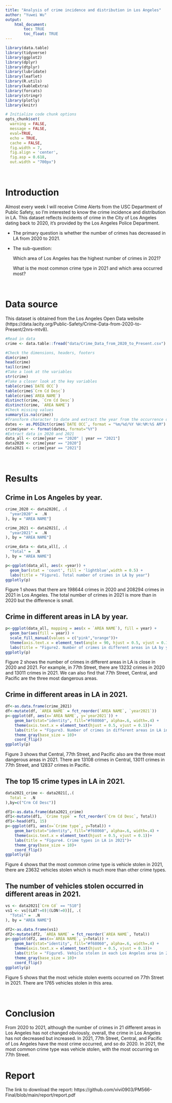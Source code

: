 ```yaml
---
title: "Analysis of crime incidence and distribution in Los Angeles"
author: "Yuwei Wu"
output: 
    html_document:
        toc: TRUE
        toc_float: TRUE
---
```



```r
library(data.table)
library(tidyverse)
library(ggplot2)
library(dplyr)
library(dtplyr)
library(lubridate)
library(leaflet)
library(R.utils)
library(kableExtra)
library(forcats)
library(stringr)
library(plotly)
library(knitr)
```

```r
# Initialize code chunk options
opts_chunk$set(
  warning = FALSE,
  message = FALSE,
  eval=TRUE,
  echo = TRUE,
  cache = FALSE,
  fig.width = 7, 
  fig.align = 'center',
  fig.asp = 0.618,
  out.width = "700px")
```

<br>

# Introduction
Almost every week I will receive Crime Alerts from the USC Department of Public Safety, so I'm interested to know the crime incidence and distribution in LA. This dataset reflects incidents of crime in the City of Los Angeles dating back to 2020, it's provided by the Los Angeles Police Department. 
<br>


- The primary question is whether the number of crimes has decreased in LA from 2020 to 2021.

- The sub-question: 

  Which area of Los Angeles has the highest number of crimes in 2021?
  
  What is the most common crime type in 2021 and which area occurred most?

<br>

# Data source
This dataset is obtained from the Los Angeles Open Data website (https://data.lacity.org/Public-Safety/Crime-Data-from-2020-to-Present/2nrs-mtv8).

```r
#Read in data
crime <- data.table::fread("data/Crime_Data_from_2020_to_Present.csv")
```

```r
#Check the dimensions, headers, footers
dim(crime)
head(crime)
tail(crime)
#Take a look at the variables
str(crime)
#Take a closer look at the key variables
table(crime$`DATE OCC`)
table(crime$`Crm Cd Desc`)
table(crime$`AREA NAME`)
distinct(crime, `Crm Cd Desc`)
distinct(crime, `AREA NAME`)
#Check missing values
summary(is.na(crime))
#Transform character to date and extract the year from the occurrence date then add a new column named "year"
dates <- as.POSIXct(crime$`DATE OCC`, format = "%m/%d/%Y %H:%M:%S AM")
crime$year <- format(dates, format="%Y")
#Extract data in 2020 and 2021
data_all <- crime[year == "2020" | year == "2021"]
data2020 <- crime[year == "2020"]
data2021 <- crime[year == "2021"]
```

<br>

# Results
## Crime in Los Angeles by year.
```r
crime_2020 <- data2020[, .(
  "year2020" =  .N
), by = "AREA NAME"]

crime_2021 <- data2021[, .(
  "year2021" =  .N
), by = "AREA NAME"]

crime_data <- data_all[, .(
  "Total" =  .N
), by = "AREA NAME"]
```

```r
p<-ggplot(data_all, aes(x =year)) + 
  geom_bar(stat = 'count', fill = 'lightblue',width = 0.5) + 
  labs(title = "Figure1. Total number of crimes in LA by year")
ggplotly(p)
```

  Figure 1 shows that there are 198644 crimes in 2020 and 208294 crimes in 2021 in Los Angeles. The total number of crimes in 2021 is more than in 2020 but the difference is small.
  
## Crime in different areas in LA by year.
```r
p<-ggplot(data_all, mapping = aes(x = `AREA NAME`), fill = year) + 
  geom_bar(aes(fill = year)) + 
  scale_fill_manual(values = c("pink","orange"))+
  theme(axis.text.x = element_text(angle = 90, hjust = 0.5, vjust = 0.1))+
  labs(title = "Figure2. Number of crimes in different areas in LA by year", x = "AREA NAME")
ggplotly(p)
```

  Figure 2 shows the number of crimes in different areas in LA is close in 2020 and 2021. For example, in 77th Street, there are 13232 crimes in 2020 and 13011 crimes in 2021. We can also find that 77th Street, Central, and Pacific are the three most dangerous areas.
  
## Crime in different areas in LA in 2021.
```r
df<-as.data.frame(crime_2021)
df<-mutate(df, `AREA NAME` = fct_reorder(`AREA NAME`, `year2021`))
p<-ggplot(df, aes(x=`AREA NAME`, y=`year2021`)) +
    geom_bar(stat="identity", fill="#f68060", alpha=.6, width=.4) +
    theme(axis.text.x = element_text(hjust = 0.5, vjust = 0.1))+
    labs(title = "Figure3. Number of crimes in different areas in LA in 2021")+    
    theme_gray(base_size = 10)+
    coord_flip()
ggplotly(p)
```

  Figure 3 shows that Central, 77th Street, and Pacific also are the three most dangerous areas in 2021. There are 13108 crimes in Central, 13011 crimes in 77th Street, and 12837 crimes in Pacific.

## The top 15 crime types in LA in 2021.
```r
data2021_crime <- data2021[,.(
  Total =  .N
),by=c("Crm Cd Desc")]

df1<-as.data.frame(data2021_crime)
df1<-mutate(df1, `Crime type` = fct_reorder(`Crm Cd Desc`, Total))   
df1<-head(df1, 15) 
p<-ggplot(df1, aes(x=`Crime type`, y=Total)) +
    geom_bar(stat="identity", fill="#f68060", alpha=.6, width=.4) +
    theme(axis.text.x = element_text(hjust = 0.5, vjust = 0.1))+
    labs(title = "Figure4. Crime types in LA in 2021")+
    theme_gray(base_size = 10)+
    coord_flip()
ggplotly(p)
```

  Figure 4 shows that the most common crime type is vehicle stolen in 2021, there are 23632 vehicles stolen which is much more than other crime types. 


## The number of vehicles stolen occurred in different areas in 2021.
```r
vs <- data2021[`Crm Cd` == "510"]
vs1 <- vs[(LAT!=0)|(LON!=0)][, .(
  "Total" =  .N
), by = "AREA NAME"]

df2<-as.data.frame(vs1)
df2<-mutate(df2, `AREA NAME` = fct_reorder(`AREA NAME`, Total))  
p<-ggplot(df2, aes(x=`AREA NAME`, y=Total)) +
    geom_bar(stat="identity", fill="#f68060", alpha=.6, width=.4) +
    theme(axis.text.x = element_text(hjust = 0.5, vjust = 0.1))+
    labs(title = "Figure5. Vehicle stolen in each Los Angeles area in 2021")+
    theme_gray(base_size = 10)+
    coord_flip()
ggplotly(p)
```

  Figure 5 shows that the most vehicle stolen events occurred on 77th Street in 2021. There are 1765 vehicles stolen in this area.
  
<br>

  
# Conclusion
From 2020 to 2021, although the number of crimes in 21 different areas in Los Angeles has not changed obviously, overall, the crime in Los Angeles has not decreased but increased. In 2021, 77th Street, Central, and Pacific of Los Angeles have the most crime occurred, and so do 2020. In 2021, the most common crime type was vehicle stolen, with the most occurring on 77th Street.


# Report
The link to download the report: https://github.com/vivi0903/PM566-Final/blob/main/report/report.pdf
